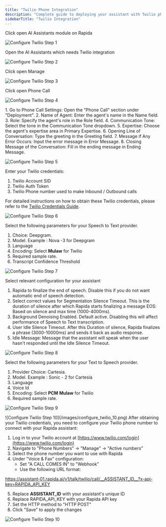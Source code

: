 ```yaml
---
title: "Twilio Phone Integration"
description: "Complete guide to deploying your assistant with Twilio phone capabilities"
sidebarTitle: "Twilio Integration"
---
```


<Steps>
<Step title="Navigate to Assistants">
Click open AI Assistants module on Rapida

![Configure Twilio Step 1](/images/configure_twilio_1.png)

</Step>

<Step title="Open Assistant">
Open the AI Assistants which needs Twilio integration

![Configure Twilio Step 2](/images/configure_twilio_2.png)

</Step>

<Step title="Manage Assistant">
Click open Manage

![Configure Twilio Step 3](/images/configure_twilio_3.png)

</Step>

<Step title="Configure Phone Call">
Click open Phone Call

![Configure Twilio Step 4](/images/configure_twilio_4.png)

</Step>

<Step title="Fill Agent details for Phone call">
1. Go to Phone Call Settings: Open the "Phone Call" section under "Deployment".
2. Name of Agent: Enter the agent's name in the Name field.
3. Role: Specify the agent's role in the Role field.
4. Communication Tone: Select the tone in the Communication Tone dropdown.
5. Expertise: Choose the agent's expertise area in Primary Expertise.
6. Opening Line of Conversation: Type the greeting in the Greeting field.
7. Message if Any Error Occurs: Input the error message in Error Message.
8. Closing Message of the Conversation: Fill in the ending message in Ending Message.

![Configure Twilio Step 5](/images/configure_twilio_5.png)

</Step>

<Step title="Provide Twilio Credentials">
Enter your Twilio credentials:

1. Twilio Account SID
2. Twilio Auth Token
3. Twilio Phone number used to make Inbound / Outbound calls

For detailed instructions on how to obtain these Twilio credentials, please refer to the [Twilio Credentials Guide](/assistants/twilio-credentials).

![Configure Twilio Step 6](/images/configure_twilio_6.png)

</Step>

<Step title="Select Speech to Text Configuration">
Select the following parameters for your Speech to Text provider.

1. Choice: Deepgram.
2. Model. Example : Nova \-3 for Deepgram
3. Language
4. Encoding: Select **Mulaw** for Twilio
5. Required sample rate.
6. Transcript Confidence Threshold

![Configure Twilio Step 7](/images/configure_twilio_7.png)

</Step>

<Step title="Configure phone call behavior">
Select relevant configuration for your assistant

1. Rapida to finalize the end of speech. Disable this if you do not want automatic end of speech detection.
2. Select correct values for Segmentation Silence Timeout. This is the duration of silence after which Rapida starts finalizing a message EOS: Based on silence and max time (1000-4000ms).
3. Background Denoising Enabled. Default active. Disabling this will affect performance of Speech to Text transcription.
4. User Idle Silence Timeout. After this Duration of silence, Rapida finalizes a phrase (3000-10000ms) and sends it back as audio response.
5. Idle Message: Message that the assistant will speak when the user hasn't responded until the Idle Silence Timeout.

![Configure Twilio Step 8](/images/configure_twilio_8.png)

</Step>

<Step title="Select Text to Speech Configuration">
Select the following parameters for your Text to Speech provider.

1. Provider Choice: Cartesia.
2. Model. Example : Sonic \- 2 for Cartesia
3. Language
4. Voice Id
5. Encoding: Select **PCM** **Mulaw** for Twilio
6. Required sample rate.

![Configure Twilio Step 9](/images/configure_twilio_9.png)

</Step>

<Step title="Deploy Live">
  ![Configure Twilio Step 10](/images/configure_twilio_10.png)
</Step>

<Step title="Configuring Rapida Assistant on Twilio">
After obtaining your Twilio credentials, you need to configure your Twilio phone number to connect with your Rapida assistant:

1. Log in to your Twilio account at [https://www.twilio.com/login](https://www.twilio.com/login)
2. Navigate to "Phone Numbers" → "Manage" → "Active numbers"
3. Select the phone number you want to use with Rapida
4. Under "Voice & Fax" configuration:
   - Set "A CALL COMES IN" to "Webhook"
   - Use the following URL format:

https://assistant-01.rapida.ai/v1/talk/twilio/call/__ASSISTANT_ID__?x-api-key=RAPIDA_API_KEY

5. Replace **ASSISTANT_ID** with your assistant's unique ID
6. Replace RAPIDA_API_KEY with your Rapida API key
7. Set the HTTP method to "HTTP POST"
8. Click "Save" to apply the changes

![Configure Twilio Step 10](/images/twilio-webhook-config.png)

</Step>
</Steps>
